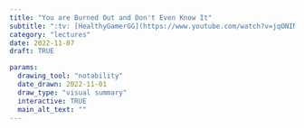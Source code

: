 ```yaml
---
title: "You are Burned Out and Don't Even Know It"
subtitle: ":tv: [HealthyGamerGG](https://www.youtube.com/watch?v=jqONINYF17M)"
category: "lectures"
date: 2022-11-07
draft: TRUE

params:
  drawing_tool: "notability"
  date_drawn: 2022-11-01
  draw_type: "visual summary"
  interactive: TRUE
  main_alt_text: ""
---
```


